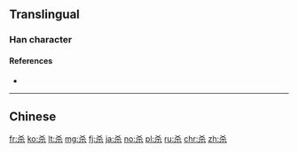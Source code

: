 {{also|殺}}
==Translingual==

===Han character===
{{Han char|rn=75|rad=木|as=02|sn=6|four=|canj=大木 (KD), X大木 (XKD)|ids=⿱[[㐅]][[木]]}}

====References====
* {{Han ref|kx=0510.181|hdz=21155.030|uh=6740|ud=26432}}

----

==Chinese==
{{zh-see|殺}}

[[fr:杀]]
[[ko:杀]]
[[lt:杀]]
[[mg:杀]]
[[fj:杀]]
[[ja:杀]]
[[no:杀]]
[[pl:杀]]
[[ru:杀]]
[[chr:杀]]
[[zh:杀]]